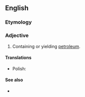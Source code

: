 ==English==

===Etymology===
{{suffix|en|petrol|iferous}}

===Adjective===
{{en-adj}}

# {{lb|en|geology|petrology|of a rock or [[geologic]] [[formation]]}} Containing or yielding [[petroleum]].

====Translations====
{{trans-top|containing or yielding petroleum}}
* Polish: {{t+|pl|roponośny}}
{{trans-mid}}
{{trans-bottom}}

====See also====
* {{l|en|bituminous}}